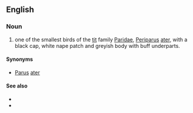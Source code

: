 {{wikipedia}}
==English==

===Noun===
{{en-noun|sg=[[coal]] [[tit]]}}

# one of the smallest birds of the [[tit]] family [[Paridae]], [[Periparus]] [[ater]], with a black cap, white nape patch and greyish body with buff underparts.

====Synonyms====
*[[Parus]] [[ater]]

====See also====
*{{specieslite|Periparus ater}}
*{{commonslite}}